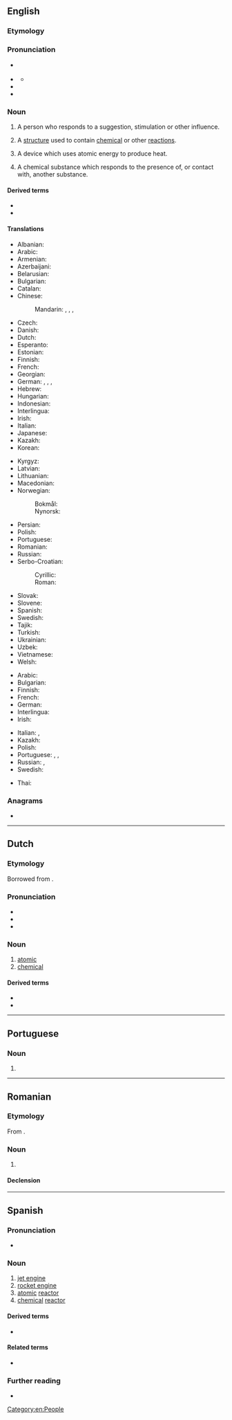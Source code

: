 ==English==

===Etymology===
{{suffix|en|react|or}}

===Pronunciation===
* {{a|GA}} {{IPA|en|/ɹiˈæktɚ/}}
* {{a|RP}} {{IPA|en|/ɹiːˈæktə/}}
** {{audio|en|LL-Q1860 (eng)-Vealhurl-reactor.wav|Audio (UK)}}
* {{rhymes|en|æktə(ɹ)|s=3}}
* {{homophones|en|reacter}}

===Noun===
{{en-noun}}

# A person who responds to a suggestion, stimulation or other influence.
#: {{synonyms|en|reacter}}
#: {{hyponyms|en|respondent}}
# {{lb|en|industrial}} A [[structure]] used to contain [[chemical]] or other [[reaction]]s.
# {{lb|en|nuclear physics}} A device which uses atomic energy to produce heat.
# {{lb|en|chemistry}} A chemical substance which responds to the presence of, or contact with, another substance.

====Derived terms====
* {{l|en|fast reactor}}
* {{l|en|nuclear reactor}}

====Translations====
{{trans-top|a person who behaves in response to a suggestion, stimulation or some other influence}}
{{trans-mid}}
{{trans-bottom}}

{{trans-top|a device which uses atomic energy to produce heat}}
* Albanian: {{t+|sq|reaktor|m}}
* Arabic: {{t|ar|مُفَاعِل|m}}
* Armenian: {{t+|hy|ռեակտոր}}
* Azerbaijani: {{t|az|reaktor}}
* Belarusian: {{t|be|рэа́ктар|m}}
* Bulgarian: {{t+|bg|реа́ктор|m}}
* Catalan: {{t+|ca|reactor|m}}
* Chinese:
*: Mandarin: {{t+|cmn|反應堆}}, {{t+|cmn|反应堆|tr=fǎnyìngduī}} {{qualifier|PRC}}, {{t|cmn|反應爐}}, {{t|cmn|反应炉|tr=fǎnyìnglú}} {{qualifier|Taiwan}}
* Czech: {{t+|cs|reaktor|m}}
* Danish: {{t|da|reaktor|c}}
* Dutch: {{t+|nl|reactor}}
* Esperanto: {{t-needed|eo}}
* Estonian: {{t|et|reaktor}}
* Finnish: {{t+|fi|reaktori}}
* French: {{t+|fr|réacteur}}
* Georgian: {{t|ka|რეაქტორი}}
* German: {{t+|de|Reaktor|m}}, {{t+|de|Atomreaktor|m}}, {{t+|de|Meiler|m}}, {{t+|de|Atommeiler|m}}
* Hebrew: {{t+|he|כּוּר|m|tr=kur}}
* Hungarian: {{t+|hu|reaktor}}
* Indonesian: {{t+|id|reaktor}}
* Interlingua: {{t|ia|reactor}}
* Irish: {{t|ga|imoibreoir|m}}
* Italian: {{t|it|reattore nucleare|m}}
* Japanese: {{t+|ja|原子炉|tr=げんしろ, genshiro}} {{qualifier|nuclear reactor}}
* Kazakh: {{t|kk|реактор}}
* Korean: {{t+|ko|원자로(原子爐)}} {{qualifier|nuclear reactor}}
{{trans-mid}}
* Kyrgyz: {{t|ky|реактор}}
* Latvian: {{t|lv|reaktors|m}}
* Lithuanian: {{t|lt|reaktorius|m}}
* Macedonian: {{t|mk|реа́ктор|m}}
* Norwegian:
*: Bokmål: {{t|nb|reaktor|m}}
*: Nynorsk: {{t|nn|reaktor|m}}
* Persian: {{t+|fa|رآکتور|tr=reâktor}}
* Polish: {{t+|pl|reaktor}}
* Portuguese: {{t+|pt|reator|m}}
* Romanian: {{t+|ro|reactor|n}}
* Russian: {{t+|ru|реа́ктор|m}}
* Serbo-Croatian:
*: Cyrillic: {{t|sh|рѐактор|m}}
*: Roman: {{t+|sh|rèaktor|m}}
* Slovak: {{t|sk|reaktor|m}}
* Slovene: {{t|sl|reaktor|m}}
* Spanish: {{t+|es|reactor|m}}
* Swedish: {{t+|sv|reaktor|c}}
* Tajik: {{t|tg|реактор}}
* Turkish: {{t+|tr|reaktör}}
* Ukrainian: {{t|uk|реа́ктор|m}}
* Uzbek: {{t+|uz|reaktor}}
* Vietnamese: {{t|vi|lò phản ứng}}
* Welsh: {{t|cy|adweithydd|m}}
{{trans-bottom}}

{{trans-top|a chemical substance which responds to another substance}}
* Arabic: {{t|ar|مُفَاعِل|m}}
* Bulgarian: {{t|bg|реаге́нт|m}}
* Finnish: {{t+|fi|reaktori}}
* French: {{t+|fr|réactif|m}}
* German: {{t+|de|Reagenz|n}}
* Interlingua: {{t|ia|reagente}}
* Irish: {{t|ga|imoibreoir|m}}
{{trans-mid}}
* Italian: {{t+|it|reattivo|m}}, {{t+|it|reagente|m}}
* Kazakh: {{t|kk|әрекеткі}}
* Polish: {{t+|pl|reagent|m}}
* Portuguese: {{t+|pt|reagente|m}}, {{t|pt|reactivo|m}} {{qualifier|Portugal}}, {{t+|pt|reativo|m}}
* Russian: {{t+|ru|реаге́нт|m}}, {{t+|ru|реакти́в|m}}
* Swedish: {{t|sv|reagent|c}}
{{trans-bottom}}

{{checktrans-top}}
* Thai: {{t-check|th|เตาปฏิกรณ์}}
{{trans-mid}}
{{trans-bottom}}

===Anagrams===
* {{anagrams|en|a=aceorrt|Carreto|Cerrato|Creator|acroter|creator}}

[[Category:en:People]]

----

==Dutch==

===Etymology===
Borrowed from {{bor|nl|en|reactor}}.

===Pronunciation===
* {{IPA|nl|/ˌreːˈɑk.tɔr/}}
* {{audio|nl|Nl-reactor.ogg|Audio}}
* {{hyphenation|nl|re|ac|tor}}

===Noun===
{{nl-noun|m|-:en|pl2=-s|-}}

# [[atomic]] {{l|en|reactor}}
# [[chemical]] {{l|en|reactor}}

====Derived terms====
* {{l|nl|kernreactor}}
* {{l|nl|reactorvat}}

----

==Portuguese==

===Noun===
{{pt-noun|m|es}}

# {{pt-superseded-silent-letter-1990|reator}}

----

==Romanian==

===Etymology===
From {{bor|ro|fr|réacteur}}.

===Noun===
{{ro-noun|n|reactoare}}

# {{l|en|reactor}}

====Declension====
{{ro-noun-n|pl=reactoare}}

----

==Spanish==

===Pronunciation===
* {{rhymes|es|oɾ|s=3}}

===Noun===
{{es-noun|m}}

# [[jet engine]]
# [[rocket engine]]
# [[atomic]] [[#English|reactor]]
# [[chemical]] [[#English|reactor]]

====Derived terms====
* {{l|es|reactor nuclear}}

====Related terms====
* {{l|es|reacción}}

===Further reading===
* {{R:DRAE}}